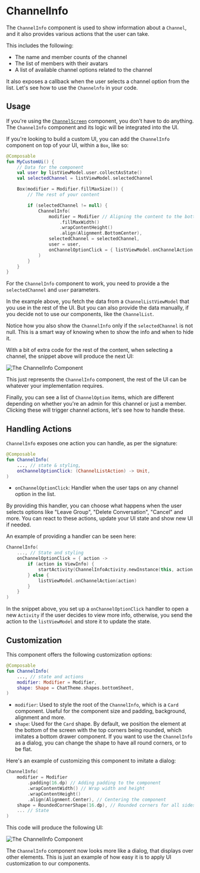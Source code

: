 # ChannelInfo

The `ChannelInfo` component is used to show information about a `Channel`, and it also provides various actions that the user can take.

This includes the following:
- The name and member counts of the channel
- The list of members with their avatars
- A list of available channel options related to the channel

It also exposes a callback when the user selects a channel option from the list. Let's see how to use the `Channelnfo` in your code.

## Usage

If you're using the [`ChannelScreen`](./01-channels-screen.mdx) component, you don't have to do anything. The `ChannelInfo` component and its logic will be integrated into the UI.

If you're looking to build a custom UI, you can add the `ChannelInfo` component on top of your UI, within a `Box`, like so:

```kotlin
@Composable
fun MyCustomUi() {
    // Data for the component
    val user by listViewModel.user.collectAsState()
    val selectedChannel = listViewModel.selectedChannel

    Box(modifier = Modifier.fillMaxSize()) {
        // The rest of your content

        if (selectedChannel != null) {
            ChannelInfo(
                modifier = Modifier // Aligning the content to the bottom
                    .fillMaxWidth()
                    .wrapContentHeight()
                    .align(Alignment.BottomCenter),
                selectedChannel = selectedChannel,
                user = user,
                onChannelOptionClick = { listViewModel.onChannelAction(it) },
            )
        }
    }
}
```

For the `ChannelInfo` component to work, you need to provide a the `selectedChannel` and `user` parameters.

In the example above, you fetch the data from a `ChannelListViewModel` that you use in the rest of the UI. But you can also provide the data manually, if you decide not to use our components, like the `ChannelList`.

Notice how you also show the `ChannelInfo` only if the `selectedChannel` is not null. This is a smart way of knowing when to show the info and when to hide it.

With a bit of extra code for the rest of the content, when selecting a channel, the snippet above will produce the next UI:

![The ChannelInfo Component](../../assets/compose_default_channel_info_component.png)

This just represents the `ChannelInfo` component, the rest of the UI can be whatever your implementation requires.

Finally, you can see a list of `ChannelOption` items, which are different depending on whether you're an admin for this channel or just a member. Clicking these will trigger channel actions, let's see how to handle these.

## Handling Actions

`ChannelInfo` exposes one action you can handle, as per the signature:

```kotlin
@Composable
fun ChannelInfo(
    ..., // state & styling,
    onChannelOptionClick: (ChannelListAction) -> Unit,
)
```

* `onChannelOptionClick`: Handler when the user taps on any channel option in the list.

By providing this handler, you can choose what happens when the user selects options like "Leave Group", "Delete Conversation", "Cancel" and more. You can react to these actions, update your UI state and show new UI if needed.

An example of providing a handler can be seen here:

```kotlin
ChannelInfo(
    ..., // State and styling
    onChannelOptionClick = { action ->
        if (action is ViewInfo) {
            startActivity(ChannelInfoActivity.newInstance(this, action.channel.id))
        } else {
            listViewModel.onChannelAction(action)
        }
    }
)
```

In the snippet above, you set up a `onChannelOptionClick` handler to open a new `Activity` if the user decides to view more info, otherwise, you send the action to the `listViewModel` and store it to update the state.

## Customization

This component offers the following customization options:

```kotlin
@Composable
fun ChannelInfo(
	..., // state and actions
    modifier: Modifier = Modifier,
    shape: Shape = ChatTheme.shapes.bottomSheet,
)
```

* `modifier`: Used to style the root of the `ChannelInfo`, which is a `Card` component. Useful for the component size and padding, background, alignment and more.
* `shape`: Used for the `Card` shape. By default, we position the element at the bottom of the screen with the top corners being rounded, which imitates a bottom drawer component. If you want to use the `ChannelInfo` as a dialog, you can change the shape to have all round corners, or to be flat.

Here's an example of customizing this component to imitate a dialog:

```kotlin
ChannelInfo(
    modifier = Modifier
        .padding(16.dp) // Adding padding to the component
        .wrapContentWidth() // Wrap width and height
        .wrapContentHeight()
        .align(Alignment.Center), // Centering the component
    shape = RoundedCornerShape(16.dp), // Rounded corners for all sides
    ... // State
)
```

This code will produce the following UI:

![The ChannelInfo Component](../../assets/compose_custom_channel_info_component.png)

The `ChannelInfo` component now looks more like a dialog, that displays over other elements. This is just an example of how easy it is to apply UI customization to our components.
